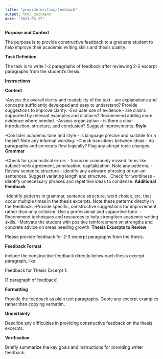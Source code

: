 ---
title: "provide-writing-feedback"
output: html_document
date: "2023-08-27"
---
**Purpose and Context**

The purpose is to provide constructive feedback to a graduate student to help improve their academic writing skills and thesis quality.

**Task Definition**

The task is to write 1-2 paragraphs of feedback after reviewing 2-3 excerpt paragraphs from the student's thesis.

**Instructions**

**Content**

-Assess the overall clarity and readability of the text - are explanations and concepts sufficiently developed and easy to understand? Provide suggestions to improve clarity.
-Evaluate use of evidence - are claims supported by relevant examples and citations? Recommend adding more evidence where needed.
-Assess organization - is there a clear introduction, structure, and conclusion? Suggest improvements.
**Style**

-Consider academic tone and style - is language precise and suitable for a thesis? Note any informal wording.
-Check transitions between ideas - do paragraphs and concepts flow logically? Flag any abrupt topic changes.
**Grammar**

-Check for grammatical errors - focus on commonly missed items like subject-verb agreement, punctuation, capitalization. Note any patterns.
-Review sentence structure - identify any awkward phrasing or run-on sentences. Suggest variating length and structure.
-Check for wordiness - identify unnecessary phrases and repetitive ideas to condense.
**Additional Feedback**

-Identify patterns in grammar, sentence structure, word choice, etc. that occur multiple times in the thesis excerpts. Note these patterns directly in the feedback.
-Provide specific, constructive suggestions for improvement rather than only criticism. Use a professional and supportive tone.
-Recommend techniques and resources to help strengthen academic writing skills.
-Motivate the student with positive reinforcement on strengths and concrete advice on areas needing growth.
**Thesis Excerpts to Review**

Please provide feedback for 2-3 excerpt paragraphs from the thesis.

**Feedback Format**

Include the constructive feedback directly below each thesis excerpt paragraph, like:

Feedback for Thesis Excerpt 1:

[1 paragraph of feedback]

**Formatting**

Provide the feedback as plain text paragraphs. Quote any excerpt examples rather than copying verbatim.

**Uncertainty**

Describe any difficulties in providing constructive feedback on the thesis excerpts.

**Verification**

Briefly summarize the key goals and instructions for providing writer feedback.

<!-- Sample Feedback -->

<!-- Here is an example of how to format the constructive feedback: -->

<!-- [1 paragraph sample feedback] -->
